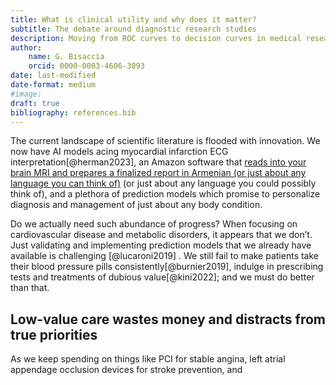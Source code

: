 ```yaml
---
title: What is clinical utility and why does it matter?
subtitle: The debate around diagnostic research studies
description: Moving from ROC curves to decision curves in medical research.
author: 
    name: G. Bisaccia
    orcid: 0000-0003-4606-3093
date: last-modified
date-format: medium
#image: 
draft: true
bibliography: references.bib
---
```


The current landscape of scientific literature is flooded with innovation. We now have AI models acing myocardial infarction ECG interpretation[@herman2023], an Amazon software that [reads into your brain MRI and prepares a finalized report in Armenian (or just about any language you can think of)](https://aws.amazon.com/it/blogs/machine-learning/automatically-generate-impressions-from-findings-in-radiology-reports-using-generative-ai-on-aws/) (or just about any language you could possibly think of), and a plethora of prediction models which promise to personalize diagnosis and management of just about any body condition.

Do we actually need such abundance of progress? When focusing on cardiovascular disease and metabolic disorders, it appears that we don't. Just validating and implementing prediction models that we already have available is challenging [@lucaroni2019] . We still fail to make patients take their blood pressure pills consistently[@burnier2019], indulge in prescribing tests and treatments of dubious value[@kini2022]; and we must do better than that.

## Low-value care wastes money and distracts from true priorities

As we keep spending on things like PCI for stable angina, left atrial appendage occlusion devices for stroke prevention, and